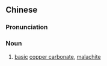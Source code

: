 {{also|碱式碳酸铜}}
==Chinese==
{{zh-forms|s=碱式碳酸铜|type=23}}
{{wikipedia|lang=zh}}

===Pronunciation===
{{zh-pron
|m=jiǎnshì tànsuāntóng
|cat=n
}}

===Noun===
{{zh-noun}}

# [[basic]] [[copper carbonate]], [[malachite]]

{{zh-cat|Inorganic chemistry}}